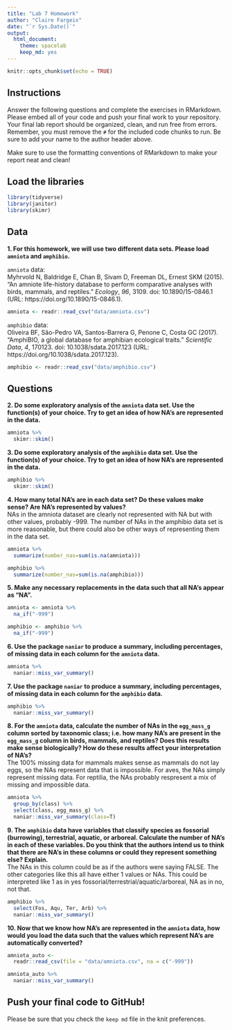```yaml
---
title: "Lab 7 Homework"
author: "Claire Fargeix"
date: "`r Sys.Date()`"
output:
  html_document: 
    theme: spacelab
    keep_md: yes
---
```


```r
knitr::opts_chunk$set(echo = TRUE)
```

## Instructions
Answer the following questions and complete the exercises in RMarkdown. Please embed all of your code and push your final work to your repository. Your final lab report should be organized, clean, and run free from errors. Remember, you must remove the `#` for the included code chunks to run. Be sure to add your name to the author header above.  

Make sure to use the formatting conventions of RMarkdown to make your report neat and clean!  

## Load the libraries
```r
library(tidyverse)
library(janitor)
library(skimr)
``` 

## Data
**1. For this homework, we will use two different data sets. Please load `amniota` and `amphibio`.**  

`amniota` data:  
Myhrvold N, Baldridge E, Chan B, Sivam D, Freeman DL, Ernest SKM (2015). “An amniote life-history
database to perform comparative analyses with birds, mammals, and reptiles.” _Ecology_, *96*, 3109.
doi: 10.1890/15-0846.1 (URL: https://doi.org/10.1890/15-0846.1).
```r
amniota <- readr::read_csv("data/amniota.csv")
```

`amphibio` data:  
Oliveira BF, São-Pedro VA, Santos-Barrera G, Penone C, Costa GC (2017). “AmphiBIO, a global database
for amphibian ecological traits.” _Scientific Data_, *4*, 170123. doi: 10.1038/sdata.2017.123 (URL:
https://doi.org/10.1038/sdata.2017.123).
```r
amphibio <- readr::read_csv("data/amphibio.csv")
```

## Questions  
**2. Do some exploratory analysis of the `amniota` data set. Use the function(s) of your choice. Try to get an idea of how NA's are represented in the data.**  

```r
amniota %>% 
  skimr::skim()
```

**3. Do some exploratory analysis of the `amphibio` data set. Use the function(s) of your choice. Try to get an idea of how NA's are represented in the data.**  

```r
amphibio %>% 
  skimr::skim()
```
**4. How many total NA's are in each data set? Do these values make sense? Are NA's represented by values?**    
NAs in the amniota dataset are clearly not represented with NA but with other values, probably -999. The number of NAs in the amphibio data set is more reasonable, but there could also be other ways of representing them in the data set.
```r
amniota %>% 
  summarize(number_nas=sum(is.na(amniota)))
```

```r
amphibio %>% 
  summarize(number_nas=sum(is.na(amphibio)))
```

**5. Make any necessary replacements in the data such that all NA's appear as "NA".**   
```r
amniota <- amniota %>% 
  na_if("-999")
```

```r
amphibio <- amphibio %>% 
  na_if("-999")
```

**6. Use the package `naniar` to produce a summary, including percentages, of missing data in each column for the `amniota` data.**  
```r
amniota %>%
  naniar::miss_var_summary()
```

**7. Use the package `naniar` to produce a summary, including percentages, of missing data in each column for the `amphibio` data.**
```r
amphibio %>%
  naniar::miss_var_summary()
```

**8. For the `amniota` data, calculate the number of NAs in the `egg_mass_g` column sorted by taxonomic class; i.e. how many NA's are present in the `egg_mass_g` column in birds, mammals, and reptiles? Does this results make sense biologically? How do these results affect your interpretation of NA's?**  
The 100% missing data for mammals makes sense as mammals do not lay eggs, so the NAs represent data that is impossible. For aves, the NAs simply represent missing data. For reptilia, the NAs probably respresent a mix of missing and impossible data.
```r
amniota %>%
  group_by(class) %>%
  select(class, egg_mass_g) %>% 
  naniar::miss_var_summary(class=T)
```

**9. The `amphibio` data have variables that classify species as fossorial (burrowing), terrestrial, aquatic, or arboreal. Calculate the number of NA's in each of these variables. Do you think that the authors intend us to think that there are NA's in these columns or could they represent something else? Explain.**   
The NAs in this column could be as if the authors were saying FALSE. The other categories like this all have either 1 values or NAs. This could be interpreted like 1 as in yes fossorial/terrestrial/aquatic/arboreal, NA as in no, not that.
```r
amphibio %>%
  select(Fos, Aqu, Ter, Arb) %>% 
  naniar::miss_var_summary()
```

**10. Now that we know how NA's are represented in the `amniota` data, how would you load the data such that the values which represent NA's are automatically converted?**
```r
amniota_auto <- 
  readr::read_csv(file = "data/amniota.csv", na = c("-999"))
```
```r
amniota_auto %>%
  naniar::miss_var_summary()
```

## Push your final code to GitHub!
Please be sure that you check the `keep md` file in the knit preferences.  
